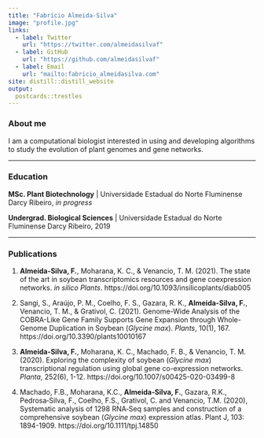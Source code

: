 ```yaml
---
title: "Fabrício Almeida-Silva"
image: "profile.jpg"
links:
  - label: Twitter
    url: "https://twitter.com/almeidasilvaf"
  - label: GitHub
    url: "https://github.com/almeidasilvaf"
  - label: Email
    url: "mailto:fabricio_almeidasilva.com"
site: distill::distill_website
output:
  postcards::trestles
---
```


### About me

I am a computational biologist interested in using and developing algorithms to study the evolution of plant genomes and gene networks.

---
  
### Education

**MSc. Plant Biotechnology** | Universidade Estadual do Norte Fluminense Darcy Ribeiro, *in progress*

**Undergrad. Biological Sciences** | Universidade Estadual do Norte Fluminense Darcy Ribeiro, 2019

---

### Publications

1. **Almeida-Silva, F.**, Moharana, K. C., & Venancio, T. M. (2021). The state of the art in soybean transcriptomics resources and gene coexpression networks. *in silico Plants*. https://doi.org/10.1093/insilicoplants/diab005

2. Sangi, S., Araújo, P. M., Coelho, F. S., Gazara, R. K., **Almeida-Silva, F.**, Venancio, T. M., & Grativol, C. (2021). Genome-Wide Analysis of the COBRA-Like Gene Family Supports Gene Expansion through Whole-Genome Duplication in Soybean (*Glycine max*). *Plants*, 10(1), 167. https://doi.org/10.3390/plants10010167

3. **Almeida-Silva, F.**, Moharana, K. C., Machado, F. B., & Venancio, T. M. (2020). Exploring the complexity of soybean (*Glycine max*) transcriptional regulation using global gene co-expression networks. *Planta*, 252(6), 1-12. https://doi.org/10.1007/s00425-020-03499-8

4. Machado, F.B., Moharana, K.C., **Almeida‐Silva, F.**, Gazara, R.K., Pedrosa‐Silva, F., Coelho, F.S., Grativol, C. and Venancio, T.M. (2020), Systematic analysis of 1298 RNA‐Seq samples and construction of a comprehensive soybean (*Glycine max*) expression atlas. Plant J, 103: 1894-1909. https://doi.org/10.1111/tpj.14850
